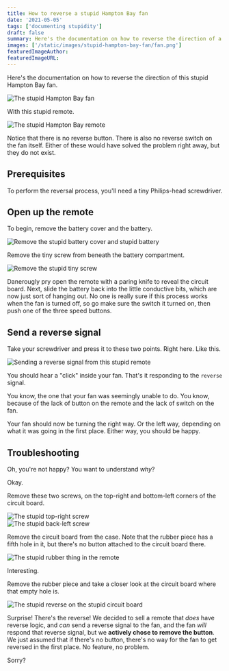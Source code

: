 ```yaml
---
title: How to reverse a stupid Hampton Bay fan
date: '2021-05-05'
tags: ['documenting stupidity']
draft: false
summary: Here's the documentation on how to reverse the direction of a stupid Hampton Bay fan and remote combination that have no reverse buttons or switches.
images: ['/static/images/stupid-hampton-bay-fan/fan.png']
featuredImageAuthor:
featuredImageURL:
---
```


Here's the documentation on how to reverse the direction of this stupid Hampton Bay fan.

![The stupid Hampton Bay fan](/static/images/stupid-hampton-bay-fan/fan.jpg)

With this stupid remote.

![The stupid Hampton Bay remote](/static/images/stupid-hampton-bay-fan/remote.jpg)

Notice that there is no reverse button. There is also no reverse switch on the fan itself. Either of these would have
solved the problem right away, but they do not exist.

## Prerequisites

To perform the reversal process, you'll need a tiny Philips-head screwdriver.

## Open up the remote

To begin, remove the battery cover and the battery.

![Remove the stupid battery cover and stupid battery](/static/images/stupid-hampton-bay-fan/battery.jpg)

Remove the tiny screw from beneath the battery compartment.

![Remove the stupid tiny screw](/static/images/stupid-hampton-bay-fan/screw.jpg)

Danerougly pry open the remote with a paring knife to reveal the circuit board. Next, slide the battery back into the
little conductive bits, which are now just sort of hanging out. No one is really sure if this process works when the fan
is turned off, so go make sure the switch it turned on, then push one of the three speed buttons.

## Send a reverse signal

Take your screwdriver and press it to these two points. Right here. Like this.

![Sending a reverse signal from this stupid remote](/static/images/stupid-hampton-bay-fan/signal.jpg)

You should hear a "click" inside your fan. That's it responding to the `reverse` signal.

You know, the one that your fan was seemingly unable to do. You know, because of the lack of button on the remote and
the lack of switch on the fan.

Your fan should now be turning the right way. Or the left way, depending on what it was going in the first place. Either
way, you should be happy.

## Troubleshooting

Oh, you're not happy? You want to understand _why_?

Okay.

Remove these two screws, on the top-right and bottom-left corners of the circuit board.

<div className="grid grid-cols-1 lg:grid-cols-2 gap-4">
  <div>
    <img
      src="/static/images/stupid-hampton-bay-fan/screw-tr.jpg"
      alt="The stupid top-right screw"
    />
  </div>
  <div>
    <img
      src="/static/images/stupid-hampton-bay-fan/screw-bl.jpg"
      alt="The stupid back-left screw"
    />
  </div>
</div>

Remove the circuit board from the case. Note that the rubber piece has a fifth hole in it, but there's no button
attached to the circuit board there.

![The stupid rubber thing in the remote](/static/images/stupid-hampton-bay-fan/rubber.jpg)

Interesting.

Remove the rubber piece and take a closer look at the circuit board where that empty hole is.

![The stupid reverse on the stupid circuit board](/static/images/stupid-hampton-bay-fan/reverse.jpg)

Surprise! There's the reverse! We decided to sell a remote that _does_ have reverse logic, and _can_ send a reverse
signal to the fan, and the fan _will_ respond that reverse signal, but we **actively chose to remove the button**. We
just assumed that if there's no button, there's no way for the fan to get reversed in the first place. No feature, no
problem.

Sorry?
